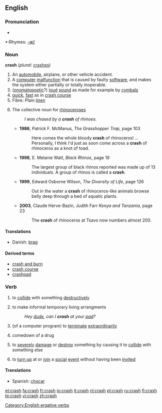 ==English==

===Pronunciation===
*{{audio|en-us-crash.ogg|Audio (US)}}

*:Rhymes: [[Rhymes:English:-æʃ|-æʃ]]

===Noun===
'''crash''' (''plural:'' [[crashes]])
#An [[automobile]], airplane, or other vehicle accident.
#A [[computer]] [[malfunction]] that is caused by faulty [[software]], and makes the system either partially or totally inoperable.
#([[onomatopoetic]]?) [[loud]] [[sound]] as made for example by [[cymbal]]s
#[[quick]], [[fast]] as in [[crash course]]
#Fibre: Plain [[linen]]
#{{rfv-sense}} The collective noun for [[rhinoceros]]es
#:''I was chased by a '''crash''' of rhinoes.''
#* '''1986''', Patrick F. McManus, ''The Grasshopper Trap'', page 103
#*: Here comes the whole bloody '''crash''' of rhinoceros! ... Personally, I think I'd just as soon come across a '''crash''' of rhinoceros as a knot of toad.
#* '''1998''', E. Melanie Watt, ''Black Rhinos'', page 19
#*: The largest group of black rhinos reported was made up of 13 individuals. A group of rhinos is called a '''crash'''.
#* '''1999''', Edward Osborne Wilson, ''The Diversity of Life'', page 126
#*: Out in the water a '''crash''' of rhinoceros-like animals browse belly deep through a bed of aquatic plants. 
#* '''2003''', Claude Herve-Bazin, Judith Farr ''Kenya and Tanzania'', page 23
#*: The '''crash''' of rhinoceros at Tsavo now numbers almost 200. 

====Translations====
{{top}}
*Danish: [[brag]] {{n}}
{{bottom}}

====Derived terms====
*[[crash and burn]]
*[[crash course]]
*[[crashpad]]

===Verb===
{{en-verb|crash|es}}
#{{intransitive}} to [[collide]] with something [[destructively]]
#{{intransitive}} to make informal temporary living arrangments
#:''Hey [[dude]], can I '''crash''' at your [[pad]]?''
#{{intransitive}} (of a computer program) to [[terminate]] [[extraordinary|extraordinarily]]
#{{intransitive}} comedown of a drug
#{{transitive}} to [[severely]] [[damage]] or [[destroy]] something by causing it to [[collide]] with something else
#{{transitive}}{{slang}} to [[turn up]] at or [[join]] a [[social]] [[event]] without having been [[invite]]d

====Translations====
{{trans-top|to collide with something}}
*Spanish: [[chocar]]
{{trans-mid}}
{{trans-bottom}}

[[Category:English ergative verbs]]

[[et:crash]]
[[fa:crash]]
[[fr:crash]]
[[io:crash]]
[[it:crash]]
[[nl:crash]]
[[pl:crash]]
[[ru:crash]]
[[fi:crash]]
[[te:crash]]
[[vi:crash]]
[[zh:crash]]